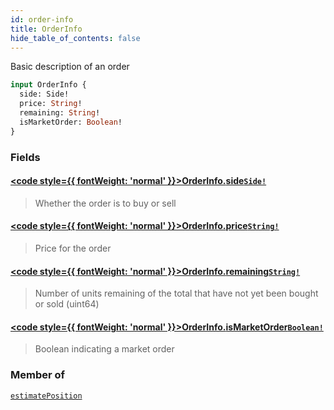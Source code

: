 ```yaml
---
id: order-info
title: OrderInfo
hide_table_of_contents: false
---
```








Basic description of an order

```graphql
input OrderInfo {
  side: Side!
  price: String!
  remaining: String!
  isMarketOrder: Boolean!
}
```


### Fields

#### [<code style={{ fontWeight: 'normal' }}>OrderInfo.<b>side</b></code>](#)<Bullet />[`Side!`](/mainnet/api/graphql/enums/side) <Badge class="secondary" text="non-null"/> <Badge class="secondary" text="enum"/>
> Whether the order is to buy or sell
> 

#### [<code style={{ fontWeight: 'normal' }}>OrderInfo.<b>price</b></code>](#)<Bullet />[`String!`](/mainnet/api/graphql/scalars/string) <Badge class="secondary" text="non-null"/> <Badge class="secondary" text="scalar"/>
> Price for the order
> 

#### [<code style={{ fontWeight: 'normal' }}>OrderInfo.<b>remaining</b></code>](#)<Bullet />[`String!`](/mainnet/api/graphql/scalars/string) <Badge class="secondary" text="non-null"/> <Badge class="secondary" text="scalar"/>
> Number of units remaining of the total that have not yet been bought or sold (uint64)
> 

#### [<code style={{ fontWeight: 'normal' }}>OrderInfo.<b>isMarketOrder</b></code>](#)<Bullet />[`Boolean!`](/mainnet/api/graphql/scalars/boolean) <Badge class="secondary" text="non-null"/> <Badge class="secondary" text="scalar"/>
> Boolean indicating a market order
> 



### Member of

[`estimatePosition`](/mainnet/api/graphql/queries/estimate-position)  <Badge class="secondary" text="query"/>



